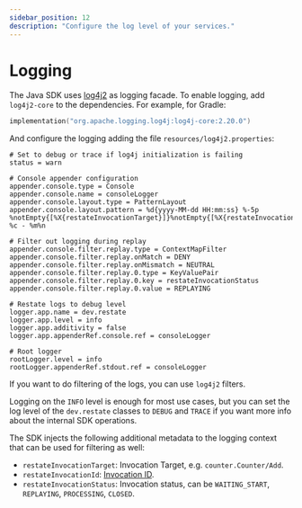 ```yaml
---
sidebar_position: 12
description: "Configure the log level of your services."
---
```


# Logging

The Java SDK uses [log4j2](https://logging.apache.org/log4j/2.x/manual/configuration.html) as logging facade. To enable logging, add `log4j2-core` to the dependencies. For example, for Gradle:

```kotlin
implementation("org.apache.logging.log4j:log4j-core:2.20.0")
```

And configure the logging adding the file `resources/log4j2.properties`:

```properties
# Set to debug or trace if log4j initialization is failing
status = warn

# Console appender configuration
appender.console.type = Console
appender.console.name = consoleLogger
appender.console.layout.type = PatternLayout
appender.console.layout.pattern = %d{yyyy-MM-dd HH:mm:ss} %-5p %notEmpty{[%X{restateInvocationTarget}]}%notEmpty{[%X{restateInvocationId}]} %c - %m%n

# Filter out logging during replay
appender.console.filter.replay.type = ContextMapFilter
appender.console.filter.replay.onMatch = DENY
appender.console.filter.replay.onMismatch = NEUTRAL
appender.console.filter.replay.0.type = KeyValuePair
appender.console.filter.replay.0.key = restateInvocationStatus
appender.console.filter.replay.0.value = REPLAYING

# Restate logs to debug level
logger.app.name = dev.restate
logger.app.level = info
logger.app.additivity = false
logger.app.appenderRef.console.ref = consoleLogger

# Root logger
rootLogger.level = info
rootLogger.appenderRef.stdout.ref = consoleLogger
```

If you want to do filtering of the logs, you can use `log4j2` filters.

Logging on the `INFO` level is enough for most use cases, but you can set the log level of
the `dev.restate` classes to `DEBUG` and `TRACE` if you want more info about the internal SDK operations.

The SDK injects the following additional metadata to the logging context that can be used for filtering as well:

* `restateInvocationTarget`: Invocation Target, e.g. `counter.Counter/Add`.
* `restateInvocationId`: [Invocation ID](/operate/invocation#invocation-identifier).
* `restateInvocationStatus`: Invocation status, can be `WAITING_START`, `REPLAYING`, `PROCESSING`, `CLOSED`.